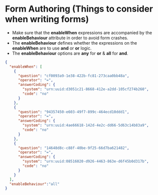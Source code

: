 # Form Authoring (Things to consider when writing forms)

- Make sure that the **enableWhen** expressions are accompanied by the **enableBehaviour** attribute in order to avoid form crashes.
- The **enableBehaviour** defines whether the expressions on the **enableWhen** are to use **and** or **or** logic.
- The **enableBehaviour** options are **any** for **or** & **all** for **and**.

```json
{
  "enableWhen": [
    {
      "question": "cf0093a9-1e38-422b-fc81-273caa0bb48a",
      "operator": "=",
      "answerCoding": {
        "system": "urn:uuid:d3051c21-8668-412e-a2dd-105cf274b260",
        "code": "no"
      }
    },
    {
      "question": "94357450-e603-49f7-899c-464ecd10ddd1",
      "operator": "=",
      "answerCoding": {
        "system": "urn:uuid:4ae66618-142d-4e2c-dd66-5d63c14b83a9",
        "code": "no"
      }
    },
    {
      "question": "14648d8c-c88f-40be-9f25-66d7ba621482",
      "operator": "=",
      "answerCoding": {
        "system": "urn:uuid:08516020-d926-4463-863e-d6f45b0d317b",
        "code": "no"
      }
    }
  ],
  "enableBehaviour":"all"
}
```